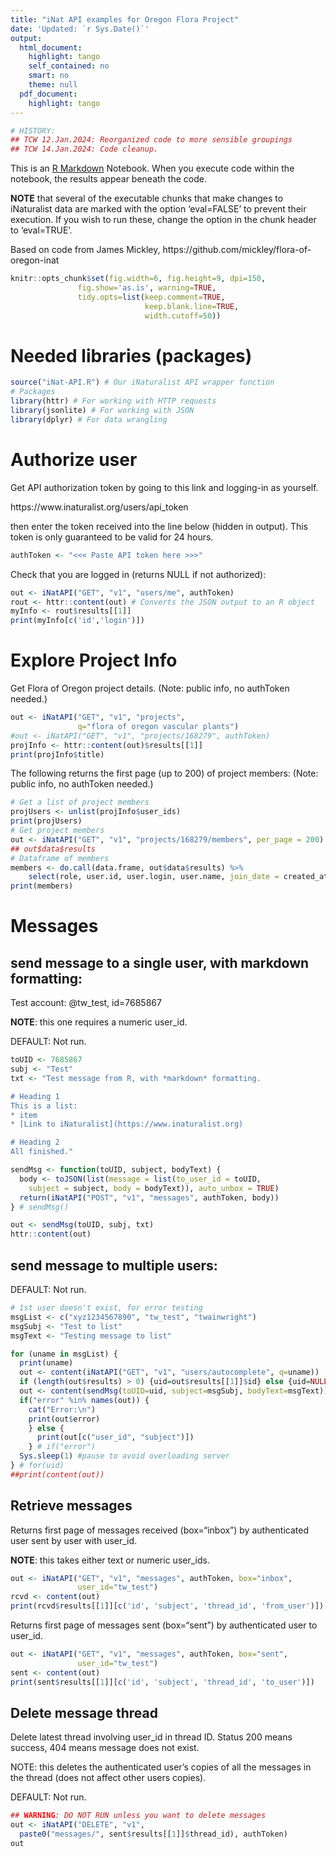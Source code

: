 ```yaml
---
title: "iNat API examples for Oregon Flora Project"
date: 'Updated: `r Sys.Date()`'
output:
  html_document:
    highlight: tango
    self_contained: no
    smart: no
    theme: null
  pdf_document:
    highlight: tango
---
```

```r
# HISTORY:
## TCW 12.Jan.2024: Reorganized code to more sensible groupings
## TCW 14.Jan.2024: Code cleanup.
```
  
This is an [R Markdown](http://rmarkdown.rstudio.com) Notebook. When you
execute code within the notebook, the results appear beneath the code. 

**NOTE** that several of the executable chunks that make changes to 
iNaturalist data are marked with the option 'eval=FALSE' to prevent 
their execution. If you wish to run these, change the option in the 
chunk header to 'eval=TRUE'.
  
Based on code from James Mickley,
https://github.com/mickley/flora-of-oregon-inat

```r
knitr::opts_chunk$set(fig.width=6, fig.height=9, dpi=150, 
               fig.show='as.is', warning=TRUE,
               tidy.opts=list(keep.comment=TRUE, 
                              keep.blank.line=TRUE, 
                              width.cutoff=50))
```

# Needed libraries (packages)

```r
source("iNat-API.R") # Our iNaturalist API wrapper function
# Packages
library(httr) # For working with HTTP requests
library(jsonlite) # For working with JSON
library(dplyr) # For data wrangling
```

# Authorize user
Get API authorization token by going to this link and logging-in as yourself.

https://www.inaturalist.org/users/api_token
    
then enter the token received into the line below (hidden in output).
This token is only guaranteed to be valid for 24 hours.

```r
authToken <- "<<< Paste API token here >>>"
```

Check that you are logged in (returns NULL if not authorized):
```r
out <- iNatAPI("GET", "v1", "users/me", authToken)
rout <- httr::content(out) # Converts the JSON output to an R object
myInfo <- rout$results[[1]]
print(myInfo[c('id','login')])
```

# Explore Project Info

Get Flora of Oregon project details.
(Note: public info, no authToken needed.)
```r
out <- iNatAPI("GET", "v1", "projects", 
               q="flora of oregon vascular plants")
#out <- iNatAPI("GET", "v1", "projects/168279", authToken)
projInfo <- httr::content(out)$results[[1]]
print(projInfo$title)
```
The following returns the first page (up to 200) of project members:
(Note: public info, no authToken needed.)
```r
# Get a list of project members
projUsers <- unlist(projInfo$user_ids)
print(projUsers)
# Get project members
out <- iNatAPI("GET", "v1", "projects/168279/members", per_page = 200)
## out$data$results
# Dataframe of members
members <- do.call(data.frame, out$data$results) %>% 
    select(role, user.id, user.login, user.name, join_date = created_at)
print(members)
```

# Messages
## send message to a single user, with markdown formatting:

Test account: @tw_test, id=7685867

**NOTE**: this one requires a numeric user_id.

DEFAULT: Not run.
```r
toUID <- 7685867
subj <- "Test"
txt <- "Test message from R, with *markdown* formatting.

# Heading 1
This is a list:
* item
* [Link to iNaturalist](https://www.inaturalist.org)

# Heading 2
All finished."

sendMsg <- function(toUID, subject, bodyText) {
  body <- toJSON(list(message = list(to_user_id = toUID, 
    subject = subject, body = bodyText)), auto_unbox = TRUE)
  return(iNatAPI("POST", "v1", "messages", authToken, body))
} # sendMsg()

out <- sendMsg(toUID, subj, txt)
httr::content(out)
```

## send message to multiple users:

DEFAULT: Not run.
```r
# 1st user doesn't exist, for error testing
msgList <- c("xyz1234567890", "tw_test", "twainwright")
msgSubj <- "Test to list"
msgText <- "Testing message to list"

for (uname in msgList) {
  print(uname)
  out <- content(iNatAPI("GET", "v1", "users/autocomplete", q=uname))
  if (length(out$results) > 0) {uid=out$results[[1]]$id} else {uid=NULL}
  out <- content(sendMsg(toUID=uid, subject=msgSubj, bodyText=msgText))
  if("error" %in% names(out)) {
    cat("Error:\n")
    print(out$error)
    } else {
      print(out[c("user_id", "subject")])
    } # if("error")
  Sys.sleep(1) #pause to avoid overloading server
} # for(uid)
##print(content(out))
```

## Retrieve messages

Returns first page of messages received (box="inbox") by authenticated user 
sent by user with user_id.

**NOTE**: this takes either text or numeric user_ids.
```r
out <- iNatAPI("GET", "v1", "messages", authToken, box="inbox", 
               user_id="tw_test")
rcvd <- content(out)
print(rcvd$results[[1]][c('id', 'subject', 'thread_id', 'from_user')])
```

Returns first page of messages sent (box="sent") by authenticated user to user_id.

```r
out <- iNatAPI("GET", "v1", "messages", authToken, box="sent", 
               user_id="tw_test")
sent <- content(out)
print(sent$results[[1]][c('id', 'subject', 'thread_id', 'to_user')])
```

## Delete message thread

Delete latest thread involving user_id in thread ID. 
Status 200 means success, 404 means message does not exist.

NOTE: this deletes the authenticated user's copies of all the messages in 
the thread (does not affect other users copies).

DEFAULT: Not run.
```r
## WARNING: DO NOT RUN unless you want to delete messages
out <- iNatAPI("DELETE", "v1", 
  paste0("messages/", sent$results[[1]]$thread_id), authToken)
out
```
